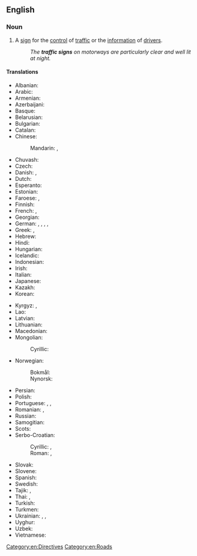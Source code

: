 ==English==

===Noun===
{{en-noun}}

# A [[sign]] for the [[control]] of [[traffic]] or the [[information]] of [[drivers]].
#: ''The '''traffic signs''' on motorways are particularly clear and well lit at night.''

====Translations====
{{trans-top|traffic sign}}
* Albanian: {{t|sq|sinjali rrugore}}
* Arabic: {{t|ar|لَافِتَة مُرُور|f|tr=lāfitat murūr}}
* Armenian: {{t|hy|երթևեկության նշան}}
* Azerbaijani: {{t|az|yol nişan}}
* Basque: {{t|eu|trafiko seinale}}
* Belarusian: {{t|be|даро́жны знак|m}}
* Bulgarian: {{t|bg|пъ́тен знак|m}}
* Catalan: {{t|ca|senyal de trànsit|m}}
* Chinese:
*: Mandarin: {{t|cmn|交通標誌}}, {{t|cmn|交通标志|tr=jiāotōng biāozhì}}
* Chuvash: {{t|cv|ҫул палли}}
* Czech: {{t+|cs|dopravní značka|f}}
* Danish: {{t|da|færdselstavle|c}}, {{t|da|vejskilt|n}}
* Dutch: {{t+|nl|verkeersbord|n}}
* Esperanto: {{t|eo|trafiksigno}}
* Estonian: {{t+|et|liiklusmärk}}
* Faroese: {{t|fo|ferðsluskelti|n}}, {{t|fo|ferðslutalva|f}}
* Finnish: {{t+|fi|liikennemerkki}}
* French: {{t+|fr|panneau|m}}, {{t+|fr|panneau de signalisation|m}}
* Georgian: {{t|ka|საგზაო ნიშანი|sc=Geor}}
* German: {{t+|de|Verkehrszeichen|n}}, {{t+|de|Verkehrsschild|n}}, {{t|de|Verkehrstafel |f}}, {{t|de|Verkehrshinweisschild|n}}, {{t|de|Verkehrshinweistafel|f}}
* Greek: {{t+|el|πινακίδα|f|sc=Grek}}, {{t|el|πινακίδα κυκλοφορίας|f}}
* Hebrew: {{t+|he|תַּמְרוּר|m|tr=tamrúr}}
* Hindi: {{t|hi|यातायात संकेत|m}}
* Hungarian: {{t|hu|közlekedési jelzőtábla}}
* Icelandic: {{t|is|umferðarmerki|n}}
* Indonesian: {{t|id|rambu lalu lintas}}
* Irish: {{t|ga|comhartha tráchta|m}}
* Italian: {{t|it|segnale stradale|m}}
* Japanese: {{t+|ja|道路標識|tr=どうろひょうしき, dōro hyōshiki}}
* Kazakh: {{t|kk|жол белгілері}}
* Korean: {{t|ko|교통표지}}
{{trans-mid}}
* Kyrgyz: {{t|ky|жол белги}}, {{t|ky|жол белгиси}}
* Lao: {{t+|lo|ປ້າຍຈໍລະຈອນ}}
* Latvian: {{t|lv|ceļazīme|f}}
* Lithuanian: {{t|lt|kelio ženklas|m}}
* Macedonian: {{t|mk|сообраќаен знак|m}}
* Mongolian:
*: Cyrillic: {{t|mn|замын тэмдэг}}
* Norwegian:
*: Bokmål: {{t+|nb|trafikkskilt|n}}
*: Nynorsk: {{t|nn|trafikkskilt|n}}
* Persian: {{t|fa|علامت ترافیک|tr='alâmat-e terâfik}}
* Polish: {{t+|pl|znak drogowy|m}}
* Portuguese: {{t+|pt|placa|f}}, {{t|pt|placa de trânsito}}, {{t|pt|sinal de trânsito|m}}
* Romanian: {{t|ro|semn de circulație|n}}, {{t|ro|indicator rutier|n}}
* Russian: {{t+|ru|доро́жный знак|m}}
* Samogitian: {{t|sgs|kelė znuoks}}
* Scots: {{t|sco|traffec sign}}
* Serbo-Croatian:
*: Cyrillic: {{t|sh|прометни знак|m}} {{qualifier|Croatia}}, {{t|sh|саобраћајни знак|m}} {{qualifier|Bosnia|Serbia}}
*: Roman: {{t|sh|prometni znak|m}} {{qualifier|Croatia}}, {{t|sh|saobraćajni znak|m}} {{qualifier|Bosnia|Serbia}}
* Slovak: {{t|sk|dopravná značka|f}}
* Slovene: {{t|sl|prometni znak|m}}
* Spanish: {{t|es|señal de tráfico|f}}
* Swedish: {{t+|sv|vägmärke|n}}
* Tajik: {{t|tg|аломати роҳ}}, {{t|tg|аломати ҳаракат}}
* Thai: {{t|th|ป้ายจราจร}}, {{t|th|เครื่องหมายจราจร}}
* Turkish: {{t+|tr|trafik işaretleri}}
* Turkmen: {{t|tk|ýol belgisi}}
* Ukrainian: {{t|uk|доро́жній знак|m}}, {{t|uk|шляховка́зувач|n}}, {{t|uk|дороговка́зувач|n}}
* Uyghur: {{t|ug|يول بەلگىسى}}
* Uzbek: {{t|uz|yoʻl belgisi}}
* Vietnamese: {{t|vi|biển báo giao thông}}
{{trans-bottom}}

[[Category:en:Directives]]
[[Category:en:Roads]]